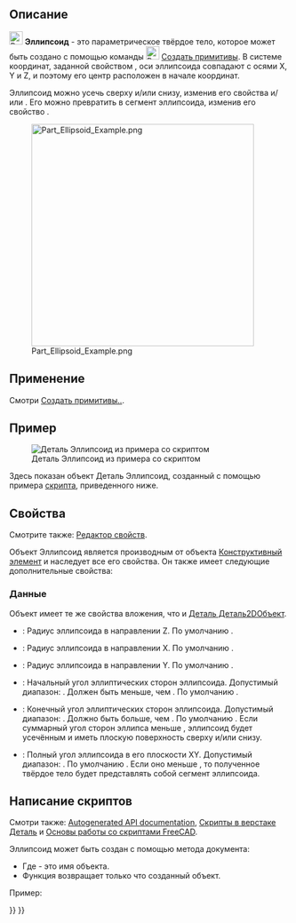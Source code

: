 <languages/>

{{Docnav/ru
|[[Part_Plane/ru|Плоскость]]
|[[Part_Prism/ru|Призма]]
|[[Part_Workbench/ru|Деталь]]
|IconL=Part_Plane.svg
|IconR=Part_Prism.svg
|IconC=Workbench_Part.svg
}}

{{GuiCommand/ru
|Name=Part Ellipsoid
|Name/ru=Эллипсоид
|MenuLocation=Деталь → [[Part_Primitives/ru|Создать примитивы...]] → Эллипсоид
|Workbenches=[[Part_Workbench/ru|Деталь]],  [[OpenSCAD_Workbench/ru|OpenSCAD]]
|SeeAlso=[[Part_Primitives/ru|Создать примитивы...]]
}}

<span id="Description"></span>
== Описание ==

[[Image:Part_Ellipsoid.svg|24px]] '''Эллипсоид''' - это параметрическое твёрдое тело, которое может быть создано с помощью команды [[Image:Part_Primitives.svg|24px]] [[Part_Primitives/ru|Создать примитивы]]. В системе координат, заданной свойством {{PropertyData|Размещение}}, оси эллипсоида совпадают с осями X, Y и Z, и поэтому его центр расположен в начале координат.

Эллипсоид можно усечь сверху и/или снизу, изменив его свойства {{PropertyData|Угол1}} и/или {{PropertyData|Угол2}}. Его можно превратить в сегмент эллипсоида, изменив его свойство {{PropertyData|Угол3}}.

[[Image:Part_Ellipsoid_Example.png|400px]]

<span id="Usage"></span>
== Применение ==

Смотри [[Part_Primitives#Usage/ru|Создать примитивы..]].

<span id="Example"></span>
== Пример ==

[[Image:Part_Ellipsoid_Scripting_Example.png|thumb|Деталь Эллипсоид из примера со скриптом]]

Здесь показан объект Деталь Эллипсоид, созданный с помощью примера [[#Scripting|скрипта]], приведенного ниже.

<span id="Properties"></span>
== Свойства ==

Смотрите также: [[property_editor/ru|Редактор свойств]].

Объект Эллипсоид является производным от объекта [[Part_Feature/ru|Конструктивный элемент]] и наследует все его свойства. Он также имеет следующие дополнительные свойства:

<span id="Data"></span>
=== Данные ===

{{TitleProperty|Вложение}}

Объект имеет те же свойства вложения, что и [[Part_Part2DObject#Data/ru|Деталь Деталь2DОбъект]].

{{TitleProperty|Эллипсоид}}

* {{PropertyData|Радиус1|Длина}}: Радиус эллипсоида в направлении Z. По умолчанию {{Value|2мм}}.
* {{PropertyData|Радиус2|Длина}}: Радиус эллипсоида в направлении X. По умолчанию {{Value|4мм}}.
* {{PropertyData|Радиус3|Длина}}: Радиус эллипсоида в направлении Y. По умолчанию {{Value|4мм}}.
* {{PropertyData|Угол1|Угол}}: Начальный угол эллиптических сторон эллипсоида. Допустимый диапазон: {{Value|-90° &lt;&#61; значение &lt; 90°}}. Должен быть меньше, чем {{PropertyData|Угол2}}. По умолчанию {{Value|-90°}}.
* {{PropertyData|Угол2|Угол}}: Конечный угол эллиптических сторон эллипсоида. Допустимый диапазон: {{Value|-90° &lt; значение &lt;&#61; 90°}}. Должно быть больше, чем {{PropertyData|Угол1}}. По умолчанию {{Value|90°}}. Если суммарный угол сторон эллипса меньше {{Value|180°}}, эллипсоид будет усечённым и иметь плоскую поверхность сверху и/или снизу.
* {{PropertyData|Угол3|Угол}}: Полный угол эллипсоида в его плоскости XY. Допустимый диапазон: {{Value|0° &lt; значение &lt;&#61; 360°}}. По умолчанию {{Value|360°}}. Если оно меньше {{Value|360°}}, то полученное твёрдое тело будет представлять собой сегмент эллипсоида.

<span id="Scripting"></span>
== Написание скриптов ==

Смотри также: [https://freecad.github.io/SourceDoc/ Autogenerated API documentation], [[Part_scripting/ru|Скрипты в верстаке Деталь]] и [[FreeCAD_Scripting_Basics/ru|Основы работы со скриптами FreeCAD]].

Эллипсоид может быть создан с помощью метода {{Incode|addObject()}} документа:

{{Code|code=
ellipsoid = FreeCAD.ActiveDocument.addObject("Part::Ellipsoid", "myEllipsoid")
}}

* Где{{Incode|"myEllipsoid"}} - это имя объекта.
* Функция возвращает только что созданный объект.

Пример:

{{Code|code=
import FreeCAD as App

doc = App.activeDocument()

ellipsoid = doc.addObject("Part::Ellipsoid", "myEllipsoid")
ellipsoid.Radius1 = 2
ellipsoid.Radius2 = 4
ellipsoid.Radius3 = 6
ellipsoid.Angle1 = -90
ellipsoid.Angle2 = 50
ellipsoid.Angle3 = 300
ellipsoid.Placement = App.Placement(App.Vector(1, 2, 3), App.Rotation(15, 0, 20))

doc.recompute()
}}


{{Docnav/ru
|[[Part_Plane/ru|Плоскость]]
|[[Part_Prism/ru|Призма]]
|[[Part_Workbench/ru|Деталь]]
|IconL=Part_Plane.svg
|IconR=Part_Prism.svg
|IconC=Workbench_Part.svg
}}

{{Part_Tools_navi{{#translation:}}}}
{{Userdocnavi{{#translation:}}}}